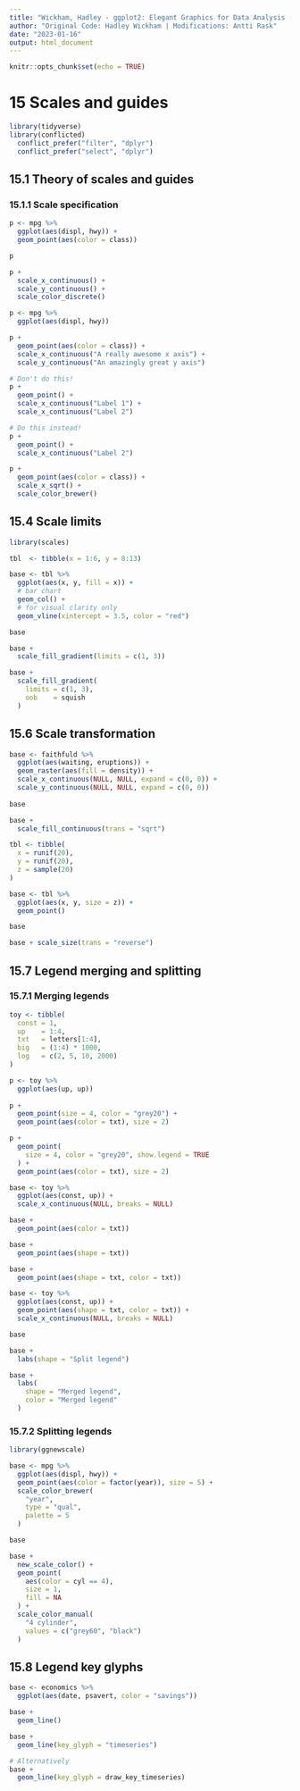 ```yaml
---
title: "Wickham, Hadley - ggplot2: Elegant Graphics for Data Analysis (3rd ed.), Chapter 15 - Scales and Guides"
author: "Original Code: Hadley Wickham | Modifications: Antti Rask"
date: "2023-01-16"
output: html_document
---
```


```r
knitr::opts_chunk$set(echo = TRUE)
```

# 15 Scales and guides

```r
library(tidyverse)
library(conflicted)
  conflict_prefer("filter", "dplyr")
  conflict_prefer("select", "dplyr")
```

## 15.1 Theory of scales and guides

### 15.1.1 Scale specification

```r
p <- mpg %>%
  ggplot(aes(displ, hwy)) +
  geom_point(aes(color = class))

p

p +
  scale_x_continuous() +
  scale_y_continuous() +
  scale_color_discrete()
```

```r
p <- mpg %>%
  ggplot(aes(displ, hwy))

p +
  geom_point(aes(color = class)) +
  scale_x_continuous("A really awesome x axis") +
  scale_y_continuous("An amazingly great y axis")

# Don't do this!
p +
  geom_point() +
  scale_x_continuous("Label 1") +
  scale_x_continuous("Label 2")

# Do this instead!
p +
  geom_point() +
  scale_x_continuous("Label 2")

p +
  geom_point(aes(color = class)) +
  scale_x_sqrt() +
  scale_color_brewer()
```

## 15.4 Scale limits

```r
library(scales)

tbl  <- tibble(x = 1:6, y = 8:13)

base <- tbl %>% 
  ggplot(aes(x, y, fill = x)) + 
  # bar chart
  geom_col() +
  # for visual clarity only
  geom_vline(xintercept = 3.5, color = "red") 

base

base + 
  scale_fill_gradient(limits = c(1, 3))

base +
  scale_fill_gradient(
    limits = c(1, 3),
    oob    = squish
  )
```

## 15.6 Scale transformation

```r
base <- faithfuld %>% 
  ggplot(aes(waiting, eruptions)) + 
  geom_raster(aes(fill = density)) + 
  scale_x_continuous(NULL, NULL, expand = c(0, 0)) +
  scale_y_continuous(NULL, NULL, expand = c(0, 0))
  
base

base +
  scale_fill_continuous(trans = "sqrt")
```

```r
tbl <- tibble(
  x = runif(20),
  y = runif(20),
  z = sample(20)
)

base <- tbl %>% 
  ggplot(aes(x, y, size = z)) +
  geom_point()

base

base + scale_size(trans = "reverse")
```

## 15.7 Legend merging and splitting

### 15.7.1 Merging legends

```r
toy <- tibble(
  const = 1,
  up    = 1:4,
  txt   = letters[1:4],
  big   = (1:4) * 1000,
  log   = c(2, 5, 10, 2000)
)

p <- toy %>%
  ggplot(aes(up, up))
  
p +
  geom_point(size = 4, color = "grey20") +
  geom_point(aes(color = txt), size = 2)

p +
  geom_point(
    size = 4, color = "grey20", show.legend = TRUE
  ) +
  geom_point(aes(color = txt), size = 2) 
```

```r
base <- toy %>% 
  ggplot(aes(const, up)) +
  scale_x_continuous(NULL, breaks = NULL)

base +
  geom_point(aes(color = txt))

base +
  geom_point(aes(shape = txt))

base + 
  geom_point(aes(shape = txt, color = txt))
```

```r
base <- toy %>%
  ggplot(aes(const, up)) + 
  geom_point(aes(shape = txt, color = txt)) + 
  scale_x_continuous(NULL, breaks = NULL)

base

base +
  labs(shape = "Split legend")

base +
  labs(
    shape = "Merged legend",
    color = "Merged legend"
  )
```

### 15.7.2 Splitting legends

```r
library(ggnewscale)

base <- mpg %>%
  ggplot(aes(displ, hwy)) + 
  geom_point(aes(color = factor(year)), size = 5) + 
  scale_color_brewer(
    "year",
    type = "qual",
    palette = 5
  ) 

base

base + 
  new_scale_color() + 
  geom_point(
    aes(color = cyl == 4),
    size = 1,
    fill = NA
  ) + 
  scale_color_manual(
    "4 cylinder",
    values = c("grey60", "black")
  )
```

## 15.8 Legend key glyphs

```r
base <- economics %>% 
  ggplot(aes(date, psavert, color = "savings"))

base +
  geom_line()

base +
  geom_line(key_glyph = "timeseries")

# Alternatively
base +
  geom_line(key_glyph = draw_key_timeseries)
```
